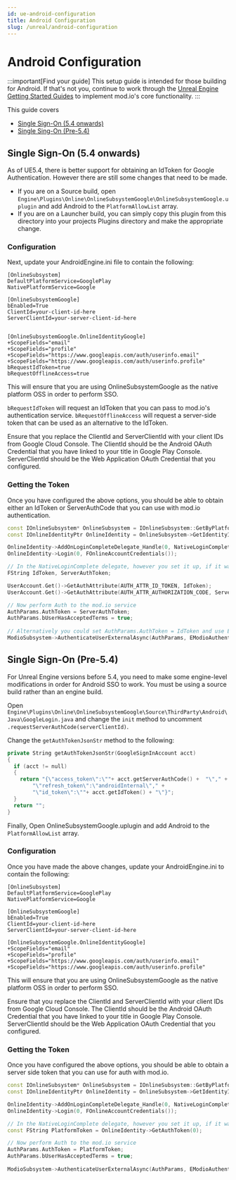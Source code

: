 ```yaml
---
id: ue-android-configuration
title: Android Configuration
slug: /unreal/android-configuration
---
```


# Android Configuration

:::important[Find your guide]
This setup guide is intended for those building for Android. If that's not you, continue to work through the [Unreal Engine Getting Started Guides](/unreal/#unreal-engine-core-plugin-guides) to implement mod.io's core functionality.
:::

This guide covers

* [Single Sign-On (5.4 onwards)](#single-sign-on-54-onwards)
* [Single Sing-On (Pre-5.4)](#single-sign-on-pre-54)

## Single Sign-On (5.4 onwards)

As of UE5.4, there is better support for obtaining an IdToken for Google Authentication. However there are still some changes that need to be made.

* If you are on a Source build, open `Engine\Plugins\Online\OnlineSubsystemGoogle\OnlineSubsystemGoogle.uplugin` and add Android to the `PlatformAllowList` array. 
* If you are on a Launcher build, you can simply copy this plugin from this directory into your projects Plugins directory and make the appropriate change.

### Configuration

Next, update your AndroidEngine.ini file to contain the following:

```
[OnlineSubsystem]
DefaultPlatformService=GooglePlay
NativePlatformService=Google

[OnlineSubsystemGoogle]
bEnabled=True
ClientId=your-client-id-here
ServerClientId=your-server-client-id-here


[OnlineSubsystemGoogle.OnlineIdentityGoogle]
+ScopeFields="email"
+ScopeFields="profile"
+ScopeFields="https://www.googleapis.com/auth/userinfo.email"
+ScopeFields="https://www.googleapis.com/auth/userinfo.profile"
bRequestIdToken=true
bRequestOfflineAccess=true
```

This will ensure that you are using OnlineSubsystemGoogle as the native platform OSS in order to perform SSO.

`bRequestIdToken` will request an IdToken that you can pass to mod.io's authentication service. `bRequestOfflineAccess` will request a server-side token that can be used as an alternative to the IdToken.

Ensure that you replace the ClientId and ServerClientId with your client IDs from Google Cloud Console. The ClientId should be the Android OAuth Credential that you have linked to your title in Google Play Console. ServerClientId should be the Web Application OAuth Credential that you configured.

### Getting the Token

Once you have configured the above options, you should be able to obtain either an IdToken or ServerAuthCode that you can use with mod.io authentication.

```cpp
const IOnlineSubsystem* OnlineSubsystem = IOnlineSubsystem::GetByPlatform();
const IOnlineIdentityPtr OnlineIdentity = OnlineSubsystem->GetIdentityInterface();

OnlineIdentity->AddOnLoginCompleteDelegate_Handle(0, NativeLoginComplete);
OnlineIdentity->Login(0, FOnlineAccountCredentials());

// In the NativeLoginComplete delegate, however you set it up, if it was a successful login, you can then obtain the Server Auth Token as follows:
FString IdToken, ServerAuthToken;

UserAccount.Get()->GetAuthAttribute(AUTH_ATTR_ID_TOKEN, IdToken);
UserAccount.Get()->GetAuthAttribute(AUTH_ATTR_AUTHORIZATION_CODE, ServerAuthToken);

// Now perform Auth to the mod.io service
AuthParams.AuthToken = ServerAuthToken;
AuthParams.bUserHasAcceptedTerms = true;
            
// Alternatively you could set AuthParams.AuthToken = IdToken and use EModioAuthenticationProvider::GoogleIDToken
ModioSubsystem->AuthenticateUserExternalAsync(AuthParams, EModioAuthenticationProvider::GoogleServerSideToken, FOnErrorOnlyDelegateFast::CreateUObject(this, OnAuthenticationComplete));
```

## Single Sign-On (Pre-5.4)

For Unreal Engine versions before 5.4, you need to make some engine-level modifications in order for Android SSO to work. You must be using a source build rather than an engine build.

Open `Engine\Plugins\Online\OnlineSubsystemGoogle\Source\ThirdParty\Android\Java\GoogleLogin.java` and change the `init` method to uncomment `.requestServerAuthCode(serverClientId)`.

Change the `getAuthTokenJsonStr` method to the following:

```cpp
private String getAuthTokenJsonStr(GoogleSignInAccount acct)
{
  if (acct != null)
  {
    return "{\"access_token\":\""+ acct.getServerAuthCode() +  "\"," +
        "\"refresh_token\":\"androidInternal\"," +
        "\"id_token\":\""+ acct.getIdToken() + "\"}";
  }
  return "";
}
```

Finally, Open OnlineSubsystemGoogle.uplugin and add Android to the `PlatformAllowList` array.

### Configuration

Once you have made the above changes, update your AndroidEngine.ini to contain the following:

```
[OnlineSubsystem]
DefaultPlatformService=GooglePlay
NativePlatformService=Google

[OnlineSubsystemGoogle]
bEnabled=True
ClientId=your-client-id-here
ServerClientId=your-server-client-id-here

[OnlineSubsystemGoogle.OnlineIdentityGoogle]
+ScopeFields="email"
+ScopeFields="profile"
+ScopeFields="https://www.googleapis.com/auth/userinfo.email"
+ScopeFields="https://www.googleapis.com/auth/userinfo.profile"
```

This will ensure that you are using OnlineSubsystemGoogle as the native platform OSS in order to perform SSO.

Ensure that you replace the ClientId and ServerClientId with your client IDs from Google Cloud Console. The ClientId should be the Android OAuth Credential that you have linked to your title in Google Play Console. ServerClientId should be the Web Application OAuth Credential that you configured.

### Getting the Token

Once you have configured the above options, you should be able to obtain a server side token that you can use for auth with mod.io.

```cpp
const IOnlineSubsystem* OnlineSubsystem = IOnlineSubsystem::GetByPlatform();
const IOnlineIdentityPtr OnlineIdentity = OnlineSubsystem->GetIdentityInterface();

OnlineIdentity->AddOnLoginCompleteDelegate_Handle(0, NativeLoginComplete);
OnlineIdentity->Login(0, FOnlineAccountCredentials());

// In the NativeLoginComplete delegate, however you set it up, if it was a successful login, you can then obtain the Server Auth Token as follows:
const FString PlatformToken = OnlineIdentity->GetAuthToken(0);

// Now perform Auth to the mod.io service
AuthParams.AuthToken = PlatformToken;
AuthParams.bUserHasAcceptedTerms = true;
            
ModioSubsystem->AuthenticateUserExternalAsync(AuthParams, EModioAuthenticationProvider::GoogleServerSideToken, FOnErrorOnlyDelegateFast::CreateUObject(this, OnAuthenticationComplete));
```
